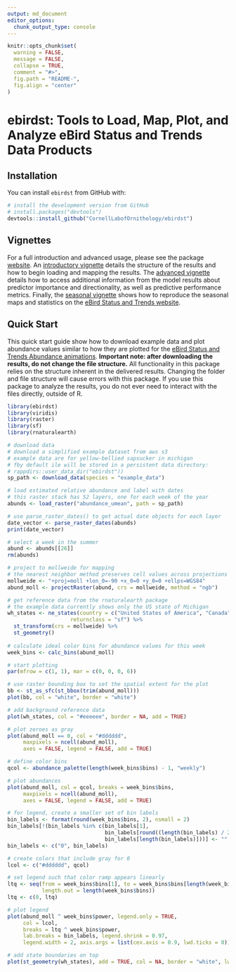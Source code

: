 ```yaml
---
output: md_document
editor_options: 
  chunk_output_type: console
---
```


<!-- README.md is generated from README.Rmd. Please edit that file -->

```r
knitr::opts_chunk$set(
  warning = FALSE, 
  message = FALSE,
  collapse = TRUE,
  comment = "#>",
  fig.path = "README-",
  fig.align = "center"
)
```

# ebirdst: Tools to Load, Map, Plot, and Analyze eBird Status and Trends Data Products

<!-- [![License: GPL v3](https://img.shields.io/badge/License-GPL%20v3-blue.svg)](http://www.gnu.org/licenses/gpl-3.0) -->

## Installation

You can install `ebirdst` from GitHub with:

```r
# install the development version from GitHub
# install.packages("devtools")
devtools::install_github("CornellLabofOrnithology/ebirdst")
```

## Vignettes

For a full introduction and advanced usage, please see the package [website](https://cornelllabofornithology.github.io/ebirdst). An [introductory vignette](https://cornelllabofornithology.github.io/ebirdst/articles/ebirdst-intro-mapping.html) details the structure of the results and how to begin loading and mapping the results. The [advanced vignette](https://cornelllabofornithology.github.io/ebirdst/articles/ebirdst-pipd.html) details how to access additional information from the model results about predictor importance and directionality, as well as predictive performance metrics. Finally, the [seasonal vignette](https://cornelllabofornithology.github.io/ebirdst/articles/ebirdst-seasonal-maps.html) shows how to reproduce the seasonal maps and statistics on the [eBird Status and Trends website](https://ebird.org/science/status-and-trends).

## Quick Start

This quick start guide show how to download example data and plot abundance values similar to how they are plotted for the [eBird Status and Trends Abundance animations](https://ebird.org/science/status-and-trends/woothr/abundance-map-weekly). **Important note: after downloading the results, do not change the file structure.** All functionality in this package relies on the structure inherent in the delivered results. Changing the folder and file structure will cause errors with this package. If you use this package to analyze the results, you do not ever need to interact with the files directly, outside of R.

```r
library(ebirdst)
library(viridis)
library(raster)
library(sf)
library(rnaturalearth)

# download data
# download a simplified example dataset from aws s3
# example data are for yellow-bellied sapsucker in michigan
# fby default ile will be stored in a persistent data directory:
# rappdirs::user_data_dir("ebirdst"))
sp_path <- download_data(species = "example_data")

# load estimated relative abundance and label with dates
# this raster stack has 52 layers, one for each week of the year
abunds <- load_raster("abundance_umean", path = sp_path)

# use parse_raster_dates() to get actual date objects for each layer
date_vector <- parse_raster_dates(abunds)
print(date_vector)

# select a week in the summer
abund <- abunds[[26]]
rm(abunds)

# project to mollweide for mapping
# the nearest neighbor method preserves cell values across projections
mollweide <- "+proj=moll +lon_0=-90 +x_0=0 +y_0=0 +ellps=WGS84"
abund_moll <- projectRaster(abund, crs = mollweide, method = "ngb")

# get reference data from the rnaturalearth package
# the example data currently shows only the US state of Michigan
wh_states <- ne_states(country = c("United States of America", "Canada"),
                    returnclass = "sf") %>% 
  st_transform(crs = mollweide) %>% 
  st_geometry()
  
# calculate ideal color bins for abundance values for this week
week_bins <- calc_bins(abund_moll)

# start plotting
par(mfrow = c(1, 1), mar = c(0, 0, 0, 6))

# use raster bounding box to set the spatial extent for the plot
bb <- st_as_sfc(st_bbox(trim(abund_moll)))
plot(bb, col = "white", border = "white")

# add background reference data
plot(wh_states, col = "#eeeeee", border = NA, add = TRUE)

# plot zeroes as gray
plot(abund_moll == 0, col = "#dddddd", 
     maxpixels = ncell(abund_moll),
     axes = FALSE, legend = FALSE, add = TRUE)

# define color bins
qcol <- abundance_palette(length(week_bins$bins) - 1, "weekly")

# plot abundances
plot(abund_moll, col = qcol, breaks = week_bins$bins,
     maxpixels = ncell(abund_moll),
     axes = FALSE, legend = FALSE, add = TRUE)

# for legend, create a smaller set of bin labels
bin_labels <- format(round(week_bins$bins, 2), nsmall = 2)
bin_labels[!(bin_labels %in% c(bin_labels[1],
                               bin_labels[round((length(bin_labels) / 2)) + 1],
                               bin_labels[length(bin_labels)]))] <- ""
bin_labels <- c("0", bin_labels)

# create colors that include gray for 0
lcol <- c("#dddddd", qcol)

# set legend such that color ramp appears linearly
ltq <- seq(from = week_bins$bins[1], to = week_bins$bins[length(week_bins$bins)],
           length.out = length(week_bins$bins))
ltq <- c(0, ltq)

# plot legend
plot(abund_moll ^ week_bins$power, legend.only = TRUE,
     col = lcol,
     breaks = ltq ^ week_bins$power, 
     lab.breaks = bin_labels, legend.shrink = 0.97,
     legend.width = 2, axis.args = list(cex.axis = 0.9, lwd.ticks = 0))

# add state boundaries on top
plot(st_geometry(wh_states), add = TRUE, col = NA, border = "white", lwd = 1.5)
```
